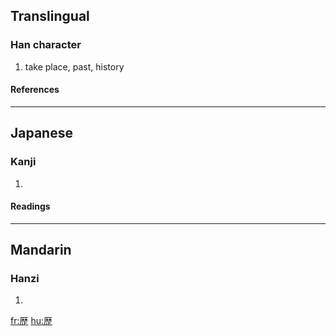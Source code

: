 {{see|歷}}

==Translingual==
===Han character===
{{Han char|rn=77|rad=止|as=10|sn=14|four=|canj=一木木一 (MDDM)}}
# take place, past, history
====References====
{{Han ref|kx=0577.081|dkj=16334|hdz=21444.070|uh=6B74|ud=27508}}

----
==Japanese==
===Kanji===
{{ja-kanji|grade=4|rs=止10}}
# {{defn|Japanese}}
====Readings====
{{ja-readings|on=[[れき]] (reki), [[りゃく]] (ryaku)|kun=[[へる]] (heru)}}

----
==Mandarin==
===Hanzi===
{{cmn-hanzi|pin=[[lì]] (li4)|wg=li<sup>4</sup>}}
# {{defn|Mandarin}}

[[fr:歴]]
[[hu:歴]]